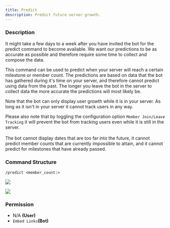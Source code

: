 ```yaml
---
title: Predict
description: Predict future server growth.
---
```


### Description

<Callout type="warning">
	It might take a few days to a week after you have invited the bot for the predict command to become available. We want
	our predictions to be as accurate as possible and therefore require some time to collect and compose the data.
</Callout>

This command can be used to predict when your server will reach a certain milestone or member count. The predictions are
based on data that the bot has gathered during it's time on your server, and therefore cannot predict using data from
the past. The longer you leave the bot in the server to collect data the more accurate the predictions will most likely
be.

Note that the bot can only display user growth while it is in your server. As long as it isn't in your server it cannot
track users in any way.

Please also note that by toggling the configuration option `Member Join/Leave Tracking` it will prevent the bot from
tracking users even while it is still in the server.\
\
The bot cannot display dates that are too far into the future, it cannot predict member counts that are currently
impossible to attain, and it cannot predict for milestones that have already passed.

### Command Structure

```
/predict <member_count:>
```

![](https://i.imgur.com/cqLuHyt.png)

![](https://i.imgur.com/RICohnB.png)

### **Permission**

- N/A **(User)**
- `Embed Links`**(Bot)**
